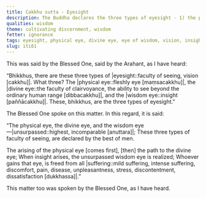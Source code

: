 ```yaml
---
title: Cakkhu sutta - Eyesight
description: The Buddha declares the three types of eyesight - 1) the physical eye, 2) the divine eye, and 3) the wisdom eye. The wisdom eye is unsurpassed of the three.
qualities: wisdom
theme: cultivating discernment, wisdom
fetter: ignorance
tags: eyesight, physical eye, divine eye, eye of wisdom, vision, insight, iti, iti50-99
slug: iti61
---
```


This was said by the Blessed One, said by the Arahant, as I have heard:

“Bhikkhus, there are these three types of |eyesight::faculty of seeing, vision [cakkhu]|. What three? The |physical eye::fleshly eye [maṃsacakkhu]|, the |divine eye::the faculty of clairvoyance, the ability to see beyond the ordinary human range [dibbacakkhu]|, and the |wisdom eye::insight [paññācakkhu]|. These, bhikkhus, are the three types of eyesight.”

The Blessed One spoke on this matter. In this regard, it is said:

“The physical eye, the divine eye,
and the wisdom eye—|unsurpassed::highest, incomparable [anuttara]|;
These three types of faculty of seeing,
are declared by the best of men.

The arising of the physical eye [comes first],
[then] the path to the divine eye;
When insight arises,
the unsurpassed wisdom eye is realized;
Whoever gains that eye,
is freed from all |suffering::mild suffering, intense suffering, discomfort, pain, disease, unpleasantness, stress, discontentment, dissatisfaction [dukkhassa]|.”

This matter too was spoken by the Blessed One, as I have heard.